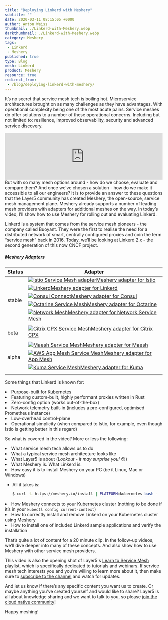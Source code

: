 ---
title: "Deploying Linkerd with Meshery"
subtitle: ""
date: 2020-03-11 08:15:05 +0000
author: Anton Weiss
thumbnail: ./Linkerd-with-Meshery.webp
darkthumbnail: ./Linkerd-with-Meshery.webp
category: Meshery
tags:
 - Linkerd
 - Meshery
published: true
type: Blog
mesh: Linkerd
product: Meshery
resource: true
redirect_from:
 - /blog/deploying-linkerd-with-meshery/
---




<BlogWrapper>

<span className="starting-letter">I</span>t’s no secret that service mesh tech is boiling hot. Microservice architectures brought on as many challenges as they have advantages. With operational complexity being one of the most acute pains. Service meshes do offer solutions to a number of these operational concerns. Including but not limited to: resilience, improved observability, security and advanced service discovery.
<div>
  <div>

<iframe width="100%" src="https://www.youtube.com/embed/MXQV-i-Hkf8" loading="lazy" frameBorder="0"
    allow="accelerometer; autoplay; encrypted-media; gyroscope; picture-in-picture"
    style={{minHeight: "315px", minWidth: "280px"}}></iframe>
</div>
But with so many mesh options around - how do we choose, evaluate and compare them? And once we’ve chosen a solution - how do we make it accessible to all our engineers? It is to provide an answer to these questions that the Layer5 community has created <Link to="/cloud-native-management/meshery">Meshery</Link>, the open-source, service mesh management plane. Meshery already supports a number of leading mesh providers with adapters for additional meshes on the way. In today’s video, I’ll show how to use Meshery for rolling out and evaluating Linkerd.

 Linkerd is a system that comes from the service mesh pioneers - the company called Buoyant. They were the first to realise the need for a distributed network of smart, centrally configured proxies and coin the term “service mesh” back in 2016. Today, we’ll be looking at Linkerd 2.x - the second generation of this now CNCF project.
</div>
<div>
<h5>Meshery Adapters</h5>
    <table className="table-adapters">
        <thead className="hidden">
            <th>Status</th>
            <th>Adapter</th>
        </thead>
        <tbody>
        <tr>
            <td rowSpan="7" className="stable-adapters">stable</td>
        </tr>
        <tr>
            <td><a href="https://github.com/layer5io/meshery-istio">
                <img src={istio} alt="Istio Service Mesh adapter" className="adapter-logo" />Meshery adapter for Istio
                </a>
            </td>
        </tr>
        <tr>
            <td><a href="https://github.com/layer5io/meshery-linkerd"><img src={linkerd} alt="Linkerd" className="adapter-logo" />Meshery adapter for Linkerd</a></td>
        </tr>
        <tr>
            <td><a href="https://github.com/layer5io/meshery-consul"><img src={consul} alt="Consul Connect" className="adapter-logo" />Meshery adapter for Consul</a></td>
        </tr>
        <tr>
            <td><a href="https://github.com/layer5io/meshery-octarine"><img src={octarine} alt="Octarine Service Mesh" className="adapter-logo" />Meshery adapter for Octarine</a></td>
        </tr>
        <tr>
            <td><a href="https://github.com/layer5io/meshery-nsm"><img src={nsm} alt="Network Mesh" className="adapter-logo" />Meshery adapter for Network Service Mesh</a></td>
        </tr>
        <tr><td className="stable-adapters"/></tr>
        <tr>
            <td rowSpan="2" className="beta-adapters">beta</td>
            <td><a href="https://github.com/layer5io/meshery-cpx">
                <img src="https://encrypted-tbn0.gstatic.com/images?q=tbn:ANd9GcQksHj15DkID308qQw3cmkQrRULPxyzbVquSZVev-9dj1L6sPs-rQ&s" alt="Citrix CPX Service Mesh" className="adapter-logo" />Meshery adapter for Citrix CPX
                </a>
            </td>
        </tr>
        <tr><td className="beta-adapters"/></tr>
        <tr>
            <td rowSpan="6" className="alpha-adapters">alpha</td>
        </tr>
        <tr>
            <td><a href="https://github.com/layer5io/meshery-maesh">
                <img src={maesh} alt="Maesh Service Mesh" className="adapter-logo" />Meshery adapter for Maesh
                </a>
            </td>
        </tr>
        <tr>
            <td><a href="https://github.com/layer5io/meshery-app-mesh">
                <img src={awsappmesh} alt="AWS App Mesh Service Mesh" className="adapter-logo" />Meshery adapter for App Mesh 
                </a>
            </td>
        </tr>
        <tr>
            <td><a href="https://github.com/layer5io/meshery-kuma">
                <img src={kuma} alt="Kuma Service Mesh" className="adapter-logo" />Meshery adapter for Kuma
                </a>
            </td>
        </tr><tr>
        </tr>
        <tr><td className="alpha-adapters"/></tr>
        </tbody>
    </table>
</div>

Some things that Linkerd is known for:

<li>Purpose-built for Kubernetes</li>
<li>Featuring custom-built, highly performant proxies written in Rust</li>
<li>Zero-config option (works out-of-the-box)</li>
<li>Network telemetry built-in (includes a pre-configured, optimised Prometheus instance)</li>
<li>Low-overhead control-plane</li>
<li>Operational simplicity (when compared to Istio, for example, even though Istio is getting better in this regard)</li>

So what is covered in the video? More or less the following:

<li>What service mesh tech allows us to do</li>
<li>What a typical service mesh architecture looks like</li>
<li>What Layer5 is about (<i>Lookout - it may surprise you!</i> 😯)</li>
<li>What Meshery is. What Linkerd is.</li>
<li>How easy it is to install Meshery on your PC (be it Linux, Mac or Windows)</li>
<ul>
<li>
All it takes is:

```sh
$ curl -L https://meshery.io/install | PLATFORM=kubernetes bash -
```

</li></ul>
<li>How Meshery connects to your Kubernetes cluster (nothing to be done if it’s in your <code>kubectl config current-context</code>)</li>
<li>How to correctly install and remove Linkerd on your Kubernetes cluster using Meshery</li>
<li>How to install one of included Linkerd sample applications and verify the installation</li>

That’s quite a lot of content for a 20 minute clip. In the follow-up videos, we’ll dive deeper into many of these concepts. And also show how to use Meshery with other service mesh providers.

This video is also the opening shot of Layer5's [Learn to Service Mesh](https://www.youtube.com/playlist?list=PL3A-A6hPO2IN_HSU0pSfijBboiHggs5mC) playlist, which is specifically dedicated to tutorials and webinars. If service mesh tech interests you and you’re willing to learn more about it, then make sure to [subscribe to the channel](https://www.youtube.com/channel/UCFL1af7_wdnhHXL1InzaMvA?sub_confirmation=1) and watch for updates.

And let us know if there’s any specific content you want us to create. Or maybe anything you’ve created yourself and would like to share? Layer5 is all about knowledge sharing and we want to talk to you, so please [join the cloud native community](http://slack.layer5.io)!

Happy meshing!
<br />


</BlogWrapper>
